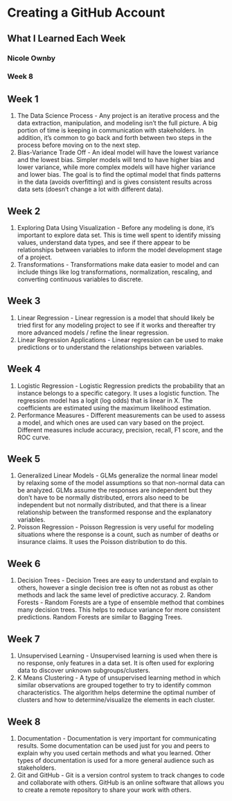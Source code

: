 # Creating a GitHub Account
## What I Learned Each Week
### Nicole Ownby
### Week 8

## Week 1
1. The Data Science Process - Any project is an iterative process and the data extraction, manipulation, and modeling isn't the full picture. A big portion of time is keeping in communication with stakeholders. In addition, it's common to go back and forth between two steps in the process before moving on to the next step. 
2. Bias-Variance Trade Off - An ideal model will have the lowest variance and the lowest bias. Simpler models will tend to have higher bias and lower variance, while more complex models will have higher variance and lower bias. The goal is to find the optimal model that finds patterns in the data (avoids overfitting) and is gives consistent results across data sets (doesn't change a lot with different data).

## Week 2
1. Exploring Data Using Visualization - Before any modeling is done, it's important to explore data set. This is time well spent to identify missing values, understand data types, and see if there appear to be relationships between variables to inform the model development stage of a project. 
2. Transformations - Transformations make data easier to model and can include things like log transformations, normalization, rescaling, and converting continuous variables to discrete. 

## Week 3
1. Linear Regression - Linear regression is a model that should likely be tried first for any modeling project to see if it works and thereafter try more advanced models / refine the linear regression. 
2. Linear Regression Applications - Linear regression can be used to make predictions or to understand the relationships between variables. 

## Week 4
1. Logistic Regression - Logistic Regression predicts the probability that an instance belongs to a specific category. It uses a logistic function. The regression model has a logit (log odds) that is linear in X. The coefficients are estimated using the maximum likelihood estimation. 
2. Performance Measures - Different measurements can be used to assess a model, and which ones are used can vary based on the project. Different measures include accuracy, precision, recall, F1 score, and the ROC curve. 

## Week 5
1. Generalized Linear Models - GLMs generalize the normal linear model by relaxing some of the model assumptions so that non-normal data can be analyzed. GLMs assume the responses are independent but they don't have to be normally distributed, errors also need to be independent but not normally distributed, and that there is a linear relationship between the transformed response and the explanatory variables. 
2. Poisson Regression - Poisson Regression is very useful for modeling situations where the response is a count, such as number of deaths or insurance claims. It uses the Poisson distribution to do this.

## Week 6
1. Decision Trees - Decision Trees are easy to understand and explain to others, however a single decision tree is often not as robust as other methods and lack the same level of predictive accuracy. 2. Random Forests - Random Forests are a type of ensemble method that combines many decision trees. This helps to reduce variance for more consistent predictions. Random Forests are similar to Bagging Trees. 

## Week 7
1. Unsupervised Learning - Unsupervised learning is used when there is no response, only features in a data set. It is often used for exploring data to discover unknown subgroups/clusters. 
2. K Means Clustering - A type of unsupervised learning method in which similar observations are grouped together to try to identify common characteristics. The algorithm helps determine the optimal number of clusters and how to determine/visualize the elements in each cluster. 

## Week 8
1. Documentation - Documentation is very important for communicating results. Some documentation can be used just for you and peers to explain why you used certain methods and what you learned. Other types of documentation is used for a more general audience such as stakeholders. 
2. Git and GitHub - Git is a version control system to track changes to code and collaborate with others. GitHub is an online software that allows you to create a remote repository to share your work with others. 